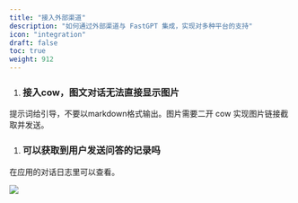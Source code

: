 ```yaml
---
title: "接入外部渠道"
description: "如何通过外部渠道与 FastGPT 集成，实现对多种平台的支持"
icon: "integration"
draft: false
toc: true
weight: 912
---
```


1. ### 接入cow，图文对话无法直接显示图片

提示词给引导，不要以markdown格式输出。图片需要二开 cow 实现图片链接截取并发送。

1. ### 可以获取到用户发送问答的记录吗

在应用的对话日志里可以查看。

![](/imgs/integration1.png)